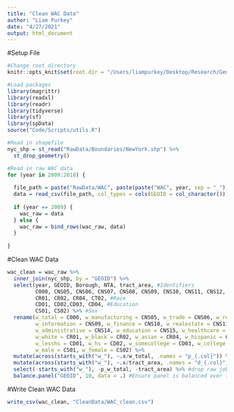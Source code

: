 ```yaml
---
title: "Clean WAC Data"
author: "Liam Purkey"
date: "4/27/2021"
output: html_document
---
```


#Setup File

```r
#Change root directory
knitr::opts_knit$set(root.dir = "/Users/liampurkey/Desktop/Research/Gentrification")
```

```r
#Load packages
library(magrittr)
library(readxl)
library(readr)
library(tidyverse)
library(sf)
library(spData)
source("Code/Scripts/utils.R")
```

```r
#Read in shapefile
nyc_shp = st_read("RawData/Boundaries/NewYork.shp") %>%
  st_drop_geometry()
```

```r
#Read in raw WAC data  
for (year in 2009:2018) {
  
  file_path = paste("RawData/WAC", paste(paste("WAC", year, sep = "_"), "csv", sep = "."), sep = "/")
  data = read_csv(file_path, col_types = cols(GEOID = col_character())) 
  
  if (year == 2009) {
    wac_raw = data 
  } else {
    wac_raw = bind_rows(wac_raw, data)
  }
  
}
```

#Clean WAC Data

```r
wac_clean = wac_raw %>%
  inner_join(nyc_shp, by = "GEOID") %>%
  select(year, GEOID, Borough, NTA, tract_area, #Identifiers
         C000, CNS05, CNS06, CNS07, CNS08, CNS09, CNS10, CNS11, CNS12, CNS13, CNS14, CNS15, CNS16, CNS17, CNS18, CNS19, #Industry
         CR01, CR02, CR04, CT02, #Race 
         CD01, CD02,CD03, CD04, #Education
         CS01, CS02) %>% #Sex
  rename(w_total = C000, w_manufacturing = CNS05, w_trade = CNS06, w_retail = CNS07, w_storage = CNS08, 
         w_information = CNS09, w_finance = CNS10, w_realestate = CNS11, w_professional = CNS12, w_management = CNS13,
         w_administrative = CNS14, w_education = CNS15, w_healthcare = CNS16, w_arts = CNS17, w_food = CNS18, w_services = CNS19,
         w_white = CR01, w_black = CR02, w_asian = CR04, w_hispanic = CT02,
         w_lesshs = CD01, w_hs = CD02, w_somecollege = CD03, w_college = CD04,
         w_male = CS01, w_female = CS02) %>% 
  mutate(across(starts_with("w_"), ~.x/w_total, .names = "p_{.col}")) %>% #Normalize job counts by total employment
  mutate(across(starts_with("w_"), ~.x/tract_area, .names = "d_{.col}")) %>% #Normalize job counts by tract area (in square miles)
  select(-starts_with("w_"), -p_w_total, -tract_area) %>% #drop raw job counts and tract area
  balance.panel("GEOID", 10, data = .) #Ensure panel is balanced over the 10-year (2009-2018) period
```

#Write Clean WAC Data

```r
write_csv(wac_clean, "CleanData/WAC_clean.csv")
```




